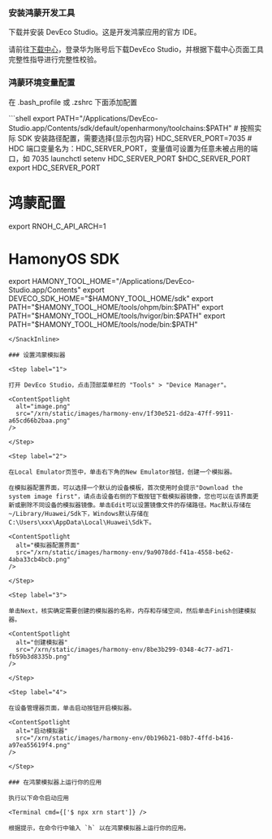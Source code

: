 
### 安装鸿蒙开发工具


下载并安装 DevEco Studio。这是开发鸿蒙应用的官方 IDE。

请前往[下载中心](https://developer.huawei.com/consumer/cn/download/deveco-studio)，登录华为账号后下载DevEco Studio，并根据下载中心页面工具完整性指导进行完整性校验。


### 鸿蒙环境变量配置

在 .bash\_profile 或 .zshrc 下面添加配置

<SnackInline label='.bash_profile 或 .zshrc 配置'>
```shell
export PATH="/Applications/DevEco-Studio.app/Contents/sdk/default/openharmony/toolchains:$PATH" # 按照实际 SDK 安装路径配置，需要选择{显示包内容}
HDC_SERVER_PORT=7035 # HDC 端口变量名为：HDC_SERVER_PORT，变量值可设置为任意未被占用的端口，如 7035
launchctl setenv HDC_SERVER_PORT $HDC_SERVER_PORT 
export HDC_SERVER_PORT

# 鸿蒙配置
export RNOH_C_API_ARCH=1

# HamonyOS SDK
export HAMONY_TOOL_HOME="/Applications/DevEco-Studio.app/Contents"
export DEVECO_SDK_HOME="$HAMONY_TOOL_HOME/sdk"
export PATH="$HAMONY_TOOL_HOME/tools/ohpm/bin:$PATH"
export PATH="$HAMONY_TOOL_HOME/tools/hvigor/bin:$PATH"
export PATH="$HAMONY_TOOL_HOME/tools/node/bin:$PATH"
```
</SnackInline>

### 设置鸿蒙模拟器

<Step label="1">

打开 DevEco Studio，点击顶部菜单栏的 "Tools" > "Device Manager"。

<ContentSpotlight
  alt="image.png"
  src="/xrn/static/images/harmony-env/1f30e521-dd2a-47ff-9911-a65cd66b2baa.png"
/>

</Step>

<Step label="2">

在Local Emulator页签中，单击右下角的New Emulator按钮，创建一个模拟器。

在模拟器配置界面，可以选择一个默认的设备模板，首次使用时会提示"Download the system image first"，请点击设备右侧的下载按钮下载模拟器镜像，您也可以在该界面更新或删除不同设备的模拟器镜像。单击Edit可以设置镜像文件的存储路径。Mac默认存储在~/Library/Huawei/Sdk下，Windows默认存储在C:\Users\xxx\AppData\Local\Huawei\Sdk下。

<ContentSpotlight
  alt="模拟器配置界面"
  src="/xrn/static/images/harmony-env/9a9078dd-f41a-4558-be62-4aba33cb4bcb.png"
/>

</Step>

<Step label="3">

单击Next，核实确定需要创建的模拟器的名称，内存和存储空间，然后单击Finish创建模拟器。

<ContentSpotlight
  alt="创建模拟器"
  src="/xrn/static/images/harmony-env/8be3b299-0348-4c77-ad71-fb59b3d8335b.png"
/>

</Step>

<Step label="4">

在设备管理器页面，单击启动按钮开启模拟器。

<ContentSpotlight
  alt="启动模拟器"
  src="/xrn/static/images/harmony-env/0b196b21-08b7-4ffd-b416-a97ea55619f4.png"
/>

</Step>

### 在鸿蒙模拟器上运行你的应用

执行以下命令启动应用

<Terminal cmd={['$ npx xrn start']} />

根据提示，在命令行中输入 `h` 以在鸿蒙模拟器上运行你的应用。
